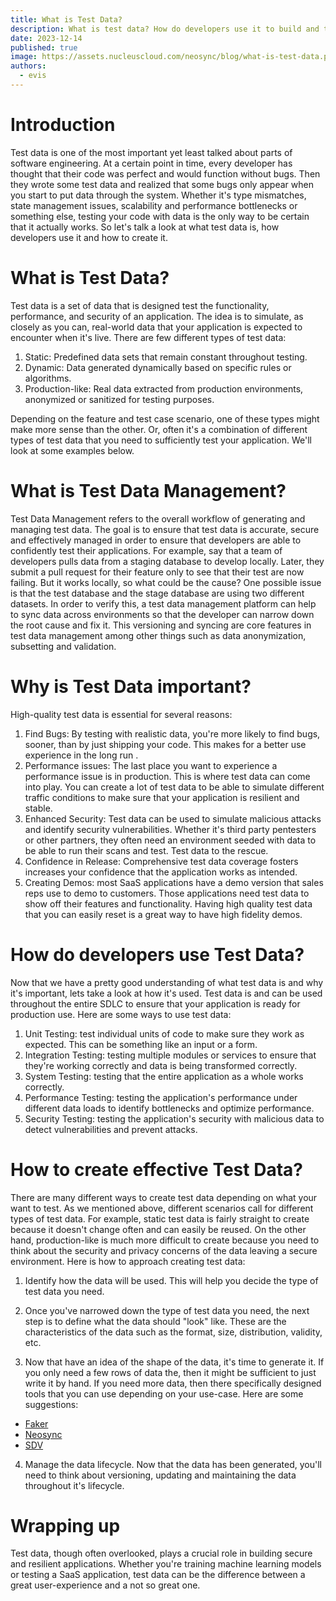 ```yaml
---
title: What is Test Data?
description: What is test data? How do developers use it to build and test their applications? What are some ways to create test data?
date: 2023-12-14
published: true
image: https://assets.nucleuscloud.com/neosync/blog/what-is-test-data.png
authors:
  - evis
---
```


# Introduction

Test data is one of the most important yet least talked about parts of software engineering. At a certain point in time, every developer has thought that their code was perfect and would function without bugs. Then they wrote some test data and realized that some bugs only appear when you start to put data through the system. Whether it's type mismatches, state management issues, scalability and performance bottlenecks or something else, testing your code with data is the only way to be certain that it actually works. So let's talk a look at what test data is, how developers use it and how to create it.

# What is Test Data?

Test data is a set of data that is designed test the functionality, performance, and security of an application. The idea is to simulate, as closely as you can, real-world data that your application is expected to encounter when it's live. There are few different types of test data:

1. Static: Predefined data sets that remain constant throughout testing.
2. Dynamic: Data generated dynamically based on specific rules or algorithms.
3. Production-like: Real data extracted from production environments, anonymized or sanitized for testing purposes.

Depending on the feature and test case scenario, one of these types might make more sense than the other. Or, often it's a combination of different types of test data that you need to sufficiently test your application. We'll look at some examples below.

# What is Test Data Management?

Test Data Management refers to the overall workflow of generating and managing test data. The goal is to ensure that test data is accurate, secure and effectively managed in order to ensure that developers are able to confidently test their applications. For example, say that a team of developers pulls data from a staging database to develop locally. Later, they submit a pull request for their feature only to see that their test are now failing. But it works locally, so what could be the cause? One possible issue is that the test database and the stage database are using two different datasets. In order to verify this, a test data management platform can help to sync data across environments so that the developer can narrow down the root cause and fix it. This versioning and syncing are core features in test data management among other things such as data anonymization, subsetting and validation.

# Why is Test Data important?

High-quality test data is essential for several reasons:

1. Find Bugs: By testing with realistic data, you're more likely to find bugs, sooner, than by just shipping your code. This makes for a better use experience in the long run .
2. Performance issues: The last place you want to experience a performance issue is in production. This is where test data can come into play. You can create a lot of test data to be able to simulate different traffic conditions to make sure that your application is resilient and stable.
3. Enhanced Security: Test data can be used to simulate malicious attacks and identify security vulnerabilities. Whether it's third party pentesters or other partners, they often need an environment seeded with data to be able to run their scans and test. Test data to the rescue.
4. Confidence in Release: Comprehensive test data coverage fosters increases your confidence that the application works as intended.
5. Creating Demos: most SaaS applications have a demo version that sales reps use to demo to customers. Those applications need test data to show off their features and functionality. Having high quality test data that you can easily reset is a great way to have high fidelity demos.

# How do developers use Test Data?

Now that we have a pretty good understanding of what test data is and why it's important, lets take a look at how it's used. Test data is and can be used throughout the entire SDLC to ensure that your application is ready for production use. Here are some ways to use test data:

1. Unit Testing: test individual units of code to make sure they work as expected. This can be something like an input or a form.
2. Integration Testing: testing multiple modules or services to ensure that they're working correctly and data is being transformed correctly.
3. System Testing: testing that the entire application as a whole works correctly.
4. Performance Testing: testing the application's performance under different data loads to identify bottlenecks and optimize performance.
5. Security Testing: testing the application's security with malicious data to detect vulnerabilities and prevent attacks.

# How to create effective Test Data?

There are many different ways to create test data depending on what your want to test. As we mentioned above, different scenarios call for different types of test data. For example, static test data is fairly straight to create because it doesn't change often and can easily be reused. On the other hand, production-like is much more difficult to create because you need to think about the security and privacy concerns of the data leaving a secure environment. Here is how to approach creating test data:

1. Identify how the data will be used. This will help you decide the type of test data you need.

2. Once you've narrowed down the type of test data you need, the next step is to define what the data should "look" like. These are the characteristics of the data such as the format, size, distribution, validity, etc.

3. Now that have an idea of the shape of the data, it's time to generate it. If you only need a few rows of data the, then it might be sufficient to just write it by hand. If you need more data, then there specifically designed tools that you can use depending on your use-case. Here are some suggestions:

- [Faker](https://github.com/faker)
- [Neosync](https://neosync.dev)
- [SDV](https://github.com/sdv-dev)

4. Manage the data lifecycle. Now that the data has been generated, you'll need to think about versioning, updating and maintaining the data throughout it's lifecycle.

# Wrapping up

Test data, though often overlooked, plays a crucial role in building secure and resilient applications. Whether you're training machine learning models or testing a SaaS application, test data can be the difference between a great user-experience and a not so great one.
